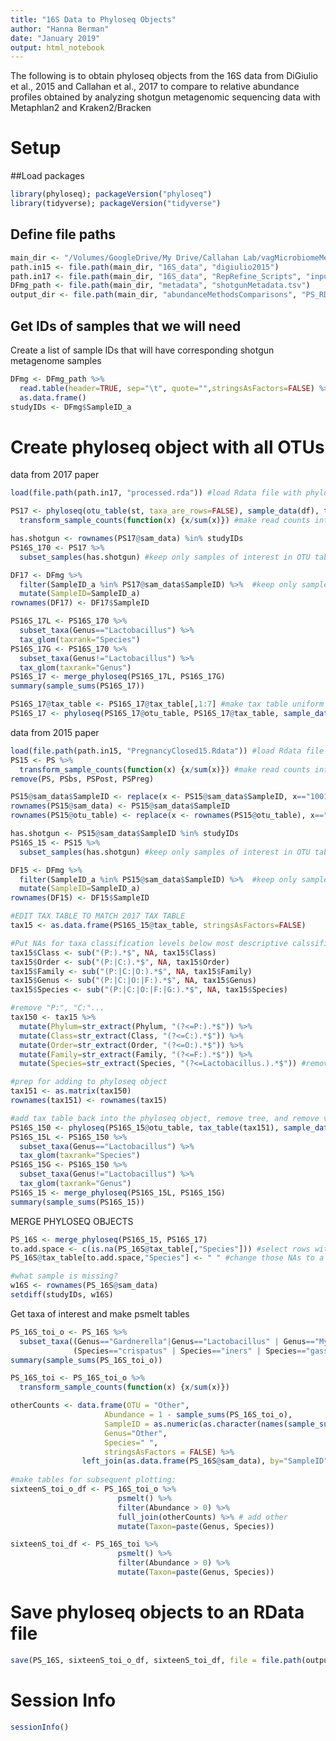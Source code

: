 ```yaml
---
title: "16S Data to Phyloseq Objects"
author: "Hanna Berman"
date: "January 2019"
output: html_notebook
---
```


The following is to obtain phyloseq objects from the 16S data from DiGiulio et al., 2015 and Callahan et al., 2017 to compare to relative abundance profiles obtained by analyzing shotgun metagenomic sequencing data with Metaphlan2 and Kraken2/Bracken

# Setup
##Load packages
```r
library(phyloseq); packageVersion("phyloseq")
library(tidyverse); packageVersion("tidyverse")
```

## Define file paths
```r
main_dir <- "/Volumes/GoogleDrive/My Drive/Callahan Lab/vagMicrobiomeMetagenome/"
path.in15 <- file.path(main_dir, "16S_data", "digiulio2015")
path.in17 <- file.path(main_dir, "16S_data", "RepRefine_Scripts", "input")
DFmg_path <- file.path(main_dir, "metadata", "shotgunMetadata.tsv")
output_dir <- file.path(main_dir, "abundanceMethodsComparisons", "PS_RData")
```

## Get IDs of samples that we will need
Create a list of sample IDs that will have corresponding shotgun metagenome samples
```r
DFmg <- DFmg_path %>%
  read.table(header=TRUE, sep="\t", quote="",stringsAsFactors=FALSE) %>%
  as.data.frame()
studyIDs <- DFmg$SampleID_a
```

# Create phyloseq object with all OTUs

data from 2017 paper
```r
load(file.path(path.in17, "processed.rda")) #load Rdata file with phyloseq object of samples from 2017 paper

PS17 <- phyloseq(otu_table(st, taxa_are_rows=FALSE), sample_data(df), tax_table(tax)) %>%
  transform_sample_counts(function(x) {x/sum(x)}) #make read counts into relative abundances

has.shotgun <- rownames(PS17@sam_data) %in% studyIDs
PS16S_170 <- PS17 %>%
  subset_samples(has.shotgun) #keep only samples of interest in OTU table

DF17 <- DFmg %>%
  filter(SampleID_a %in% PS17@sam_data$SampleID) %>%  #keep only samples of interest in sam table
  mutate(SampleID=SampleID_a)
rownames(DF17) <- DF17$SampleID

PS16S_17L <- PS16S_170 %>%
  subset_taxa(Genus=="Lactobacillus") %>%
  tax_glom(taxrank="Species")
PS16S_17G <- PS16S_170 %>%
  subset_taxa(Genus!="Lactobacillus") %>%
  tax_glom(taxrank="Genus")  
PS16S_17 <- merge_phyloseq(PS16S_17L, PS16S_17G) 
summary(sample_sums(PS16S_17))

PS16S_17@tax_table <- PS16S_17@tax_table[,1:7] #make tax table uniform with 2015 PS object
PS16S_17 <- phyloseq(PS16S_17@otu_table, PS16S_17@tax_table, sample_data(DF17)) #remove tree
```

data from 2015 paper
```r
load(file.path(path.in15, "PregnancyClosed15.Rdata")) #load Rdata file with phyloseq object of samples from 2015 paper
PS15 <- PS %>%
  transform_sample_counts(function(x) {x/sum(x)}) #make read counts into relative abundances
remove(PS, PSbs, PSPost, PSPreg)

PS15@sam_data$SampleID <- replace(x <- PS15@sam_data$SampleID, x=="1001301318.rs", "1001301318") #remove ".rs" designation -- was causing an item to be missed (in sam_table)
rownames(PS15@sam_data) <- PS15@sam_data$SampleID
rownames(PS15@otu_table) <- replace(x <- rownames(PS15@otu_table), x=="1001301318.rs", "1001301318") #remove ".rs" designation -- was causing an item to be missed (in OTU_table)

has.shotgun <- PS15@sam_data$SampleID %in% studyIDs
PS16S_15 <- PS15 %>%
  subset_samples(has.shotgun) #keep only samples of interest in OTU table and sam table

DF15 <- DFmg %>%
  filter(SampleID_a %in% PS15@sam_data$SampleID) %>%  #keep only samples of interest in sam table
  mutate(SampleID=SampleID_a)
rownames(DF15) <- DF15$SampleID

#EDIT TAX TABLE TO MATCH 2017 TAX TABLE
tax15 <- as.data.frame(PS16S_15@tax_table, stringsAsFactors=FALSE)

#Put NAs for taxa classification levels below most descriptive calssification (make match with 2017)
tax15$Class <- sub("(P:).*$", NA, tax15$Class)
tax15$Order <- sub("(P:|C:).*$", NA, tax15$Order)
tax15$Family <- sub("(P:|C:|O:).*$", NA, tax15$Family)
tax15$Genus <- sub("(P:|C:|O:|F:).*$", NA, tax15$Genus)
tax15$Species <- sub("(P:|C:|O:|F:|G:).*$", NA, tax15$Species)

#remove "P:", "C:"...
tax150 <- tax15 %>% 
  mutate(Phylum=str_extract(Phylum, "(?<=P:).*$")) %>% 
  mutate(Class=str_extract(Class, "(?<=C:).*$")) %>%
  mutate(Order=str_extract(Order, "(?<=O:).*$")) %>%
  mutate(Family=str_extract(Family, "(?<=F:).*$")) %>%
  mutate(Species=str_extract(Species, "(?<=Lactobacillus.).*$")) #remove extra lactobacillus label

#prep for adding to phyloseq object
tax151 <- as.matrix(tax150)
rownames(tax151) <- rownames(tax15)

#add tax table back into the phyloseq object, remove tree, and remove variants
PS16S_150 <- phyloseq(PS16S_15@otu_table, tax_table(tax151), sample_data(DF15))
PS16S_15L <- PS16S_150 %>%
  subset_taxa(Genus=="Lactobacillus") %>%
  tax_glom(taxrank="Species")
PS16S_15G <- PS16S_150 %>%
  subset_taxa(Genus!="Lactobacillus") %>%
  tax_glom(taxrank="Genus")  
PS16S_15 <- merge_phyloseq(PS16S_15L, PS16S_15G)
summary(sample_sums(PS16S_15))
```

MERGE PHYLOSEQ OBJECTS
```r
PS_16S <- merge_phyloseq(PS16S_15, PS16S_17)
to.add.space <- c(is.na(PS_16S@tax_table[,"Species"])) #select rows with a genus classification but no species classification
PS_16S@tax_table[to.add.space,"Species"] <- " " #change those NAs to a space (" ")
```

```r
#what sample is missing?
w16S <- rownames(PS_16S@sam_data)
setdiff(studyIDs, w16S)
```

Get taxa of interest and make psmelt tables
```r
PS_16S_toi_o <- PS_16S %>%
  subset_taxa((Genus=="Gardnerella"|Genus=="Lactobacillus" | Genus=="Mycoplasma" | Genus=="Atopobium" | Genus=="Prevotella") &
              (Species=="crispatus" | Species=="iners" | Species=="gasseri" | Species=="jensenii" | Species==" "))
summary(sample_sums(PS_16S_toi_o))

PS_16S_toi <- PS_16S_toi_o %>%
  transform_sample_counts(function(x) {x/sum(x)})

otherCounts <- data.frame(OTU = "Other",
                     Abundance = 1 - sample_sums(PS_16S_toi_o),
                     SampleID = as.numeric(as.character(names(sample_sums(PS_16S_toi_o)))),
                     Genus="Other",
                     Species=" ",
                     stringsAsFactors = FALSE) %>%
                left_join(as.data.frame(PS_16S@sam_data), by="SampleID")
  
#make tables for subsequent plotting:
sixteenS_toi_o_df <- PS_16S_toi_o %>%
                        psmelt() %>%
                        filter(Abundance > 0) %>%
                        full_join(otherCounts) %>% # add other
                        mutate(Taxon=paste(Genus, Species))

sixteenS_toi_df <- PS_16S_toi %>%
                        psmelt() %>%
                        filter(Abundance > 0) %>%
                        mutate(Taxon=paste(Genus, Species))
```

# Save phyloseq objects to an RData file
```r
save(PS_16S, sixteenS_toi_o_df, sixteenS_toi_df, file = file.path(output_dir, "16S_PS.RData"))
```

# Session Info
```r
sessionInfo()
```
